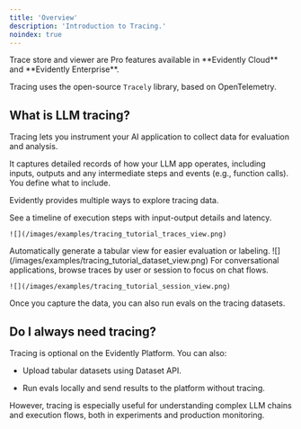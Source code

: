 ```yaml
---
title: 'Overview'
description: 'Introduction to Tracing.'
noindex: true
---
```


<Check>
  Trace store and viewer are Pro features available in **Evidently Cloud** and **Evidently Enterprise**.
</Check>

Tracing uses the open-source `Tracely` library, based on OpenTelemetry.

## What is LLM tracing?

Tracing lets you instrument your AI application to collect data for evaluation and analysis.

It captures detailed records of how your LLM app operates, including inputs, outputs and any intermediate steps and events (e.g., function calls). You define what to include.

Evidently provides multiple ways to explore tracing data.

<Tabs>
  <Tab title="Trace view">
    See a timeline of execution steps with input-output details and latency.

    ![](/images/examples/tracing_tutorial_traces_view.png)
  </Tab>

  <Tab title="Dataset view">
    Automatically generate a tabular view for easier evaluation or labeling.
    ![](/images/examples/tracing_tutorial_dataset_view.png)
  </Tab>

  <Tab title="Dialogue view">
    For conversational applications, browse traces by user or session to focus on chat flows.

    ![](/images/examples/tracing_tutorial_session_view.png)
  </Tab>
</Tabs>

Once you capture the data, you can also run evals on the tracing datasets.

## Do I always need tracing?

Tracing is optional on the Evidently Platform. You can also:

* Upload tabular datasets using Dataset API.

* Run evals locally and send results to the platform without tracing.

However, tracing is especially useful for understanding complex LLM chains and execution flows, both in experiments and production monitoring.